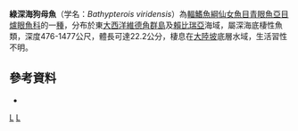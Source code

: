 {{Speciesbox 
| status = NE
| status_system = IUCN3.1
| genus = Bathypterois
| species = viridensis
| authority = [[Roule|Roule]], 1916
| synonyms = *''Bathypoterois viridensis'', Roule, 1916 
}}

'''綠深海狗母魚'''（学名：''Bathypterois viridensis''）為[[輻鰭魚綱|輻鰭魚綱]][[仙女魚目|仙女魚目]][[青眼魚亞目|青眼魚亞目]][[爐眼魚科|爐眼魚科]]的一[[種|種]]，分布於東[[大西洋|大西洋]][[維德角群島|維德角群島]]及[[賴比瑞亞|賴比瑞亞]]海域，屬深海底棲性魚類，深度476-1477公尺，體長可達22.2公分，棲息在[[大陸坡|大陸坡]]底層水域，生活習性不明。

==參考資料==
*{{FishBase_species|genus=Bathypterois|species=viridensis|year=2016|month=6}}

{{Taxonbar|from=Q4465157}}

[[Category:深海狗母魚屬|L]]
[[Category:1916年描述的鱼类|L]]


{{魚類小作品}}